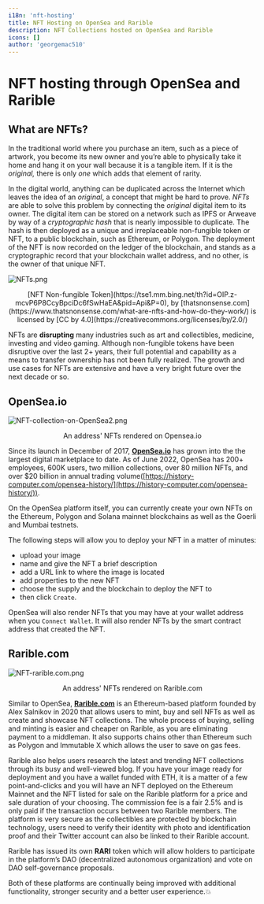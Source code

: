 ```yaml
---
i18n: 'nft-hosting'
title: NFT Hosting on OpenSea and Rarible
description: NFT Collections hosted on OpenSea and Rarible 
icons: []
author: 'georgemac510'
---
```


# NFT hosting through OpenSea and Rarible


## What are NFTs?

In the traditional world where you purchase an item, such as a piece of artwork, you become its new owner and you’re able to physically take it home and hang it on your wall because it is a tangible item. If it is the *original,* there is only *one* which adds that element of rarity.

In the digital world, anything can be duplicated across the Internet which leaves the idea of an *original*, a concept that might be hard to prove. *NFTs* are able to solve this problem by connecting the *original* digital item to its owner. The digital item can be stored on a network such as IPFS or Arweave by way of a *cryptographic hash* that is nearly impossible to duplicate. The hash is then deployed as a unique and irreplaceable non-fungible token or NFT, to a public blockchain, such as Ethereum, or Polygon. The deployment of the NFT is now recorded on the ledger of the blockchain, and stands as a cryptographic record that your blockchain wallet address, and no other, is the owner of that unique NFT. 

![NFTs.png](/assets/lessons/nft-hosting/NFTs.png)

<center>[NFT Non-fungible Token](https://tse1.mm.bing.net/th?id=OIP.z-mcvP6P8CcyBpciDc6fSwHaEA&pid=Api&P=0), by [thatsnonsense.com](https://www.thatsnonsense.com/what-are-nfts-and-how-do-they-work/) is licensed by [CC by 4.0](https://creativecommons.org/licenses/by/2.0/)</center>

NFTs are **disrupting** many industries such as art and collectibles, medicine, investing and video gaming. Although non-fungible tokens have been disruptive over the last 2+ years, their full potential and capability as a means to transfer ownership has not been fully realized. The growth and use cases for NFTs are extensive and have a very bright future over the next decade or so.

## OpenSea.io

![NFT-collection-on-OpenSea2.png](/assets/lessons/nft-hosting/NFT-collection-on-OpenSea2.png)

<center>An address' NFTs rendered on Opensea.io</center>


Since its launch in December of 2017, [**OpenSea.io**](https://opensea.io/) has grown into the the largest digital marketplace to date. As of June 2022, OpenSea has 200+ employees, 600K users, two million collections, over 80 million NFTs, and over $20 billion in annual trading volume([https://history-computer.com/opensea-history/](https://history-computer.com/opensea-history/)). 

On the OpenSea platform itself, you can currently create your own NFTs on the Ethereum, Polygon and Solana mainnet blockchains as well as the Goerli and Mumbai testnets. 

The following steps will allow you to deploy your NFT in a matter of minutes:
- upload your image
- name and give the NFT a brief description
- add a URL link to where the image is located
- add properties to the new NFT 
- choose the supply and the blockchain to deploy the NFT to
- then click `Create`. 

OpenSea will also render NFTs that you may have at your wallet address when you `Connect Wallet`.  It will also render NFTs by the smart contract address that created the NFT.


## Rarible.com

![NFT-rarible.com.png](/assets/lessons/nft-hosting/rarible.com.png)

<center>An address' NFTs rendered on Rarible.com</center>


Similar to OpenSea, [**Rarible.com**](https://rarible.com/) is an Ethereum-based platform founded by Alex Salnikov in 2020 that allows users to mint, buy and sell NFTs as well as create and showcase NFT collections. The whole process of buying, selling and minting is easier and cheaper on Rarible, as you are eliminating payment to a middleman. It also supports chains other than Ethereum such as Polygon and Immutable X which allows the user to save on gas fees.  

Rarible also helps users research the latest and trending NFT collections through its busy and well-viewed blog. If you have your image ready for deployment and you have a wallet funded with ETH, it is a matter of a few point-and-clicks and you will have an NFT deployed on the Ethereum Mainnet and the NFT listed for sale on the Rarible platform for a price and sale duration of your choosing. The commission fee is a fair 2.5% and is only paid if the transaction occurs between two Rarible members. The platform is very secure as the collectibles are protected by blockchain technology, users need to verify their identity with photo and identification proof and their Twitter account can also be linked to their Rarible account.

Rarible has issued its own **RARI** token which will allow holders to participate in the platform’s DAO (decentralized autonomous organization) and vote on DAO self-governance proposals. 

 

Both of these platforms are continually being improved with additional functionality, stronger security and a better user experience.💥